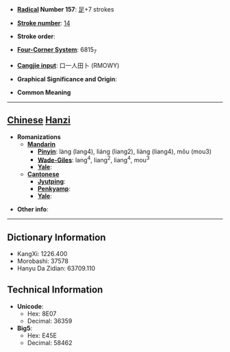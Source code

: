 * '''[[Wiktionary:Chinese radical index| Radical]] Number 157''': [[Wiktionary:Chinese radical index 足|足]]+7 strokes

* '''[[Wiktionary:Chinese total strokes index|Stroke number]]''': [[Wiktionary:Chinese total strokes index 14|14]]

* '''Stroke order''': 

* '''[[Wiktionary:Chinese four corner index|Four-Corner System]]''': 6815<sub>7</sub>

* '''[[Wiktionary:Chinese Cangjie index|Cangjie input]]''': 口一人田卜 (RMOWY)

* '''Graphical Significance and Origin''': 

* '''Common Meaning'''

----

== [[Chinese]] [[Hanzi]] ==

* '''Romanizations'''
** '''[[Mandarin]]'''
*** '''[[Pinyin]]''': làng (lang4), liáng (liang2), liàng (liang4), mǒu (mou3)
*** '''[[Wade-Giles]]''': lang<sup>4</sup>, liang<sup>2</sup>, liang<sup>4</sup>, mou<sup>3</sup>
*** '''[[Yale]]''': 
** '''[[Cantonese]]'''
*** '''[[Jyutping]]''':
*** '''[[Penkyamp]]''': 
*** '''[[Yale]]''': 

* '''Other info''': 

----

== Dictionary Information ==

* KangXi: 1226.400
* Morobashi: 37578
* Hanyu Da Zidian: 63709.110

== Technical Information ==

* '''Unicode''':
** Hex: 8E07
** Decimal: 36359
* '''Big5''':
** Hex: E45E
** Decimal: 58462